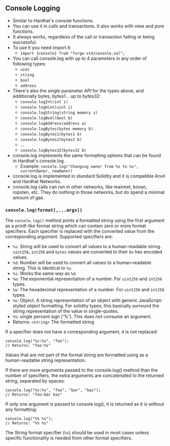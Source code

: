 ## Console Logging

- Similar to Hardhat's console functions.
- You can use it in calls and transactions. It also works with view and pure functions.
- It always works, regardless of the call or transaction failing or being successful.
- To use it you need import it:
    - `import {console} from "forge-std/console.sol";`
- You can call console.log with up to 4 parameters in any order of following types:
    - `uint`
    - `string`
    - `bool`
    - `address`
- There's also the single parameter API for the types above, and additionally bytes, bytes1... up to bytes32:
    - `console.logInt(int i)`
    - `console.logUint(uint i)`
    - `console.logString(string memory s)`
    - `console.logBool(bool b)`
    - `console.logAddress(address a)`
    - `console.logBytes(bytes memory b)`
    - `console.logBytes1(bytes1 b)`
    - `console.logBytes2(bytes2 b)`
    - ...
    - `console.logBytes32(bytes32 b)`
- console.log implements the same formatting options that can be found in Hardhat's console.log.
    - Example: `console.log("Changing owner from %s to %s", currentOwner, newOwner)`
- console.log is implemented in standard Solidity and it is compatible Anvil and Hardhat Networks.
- console.log calls can run in other networks, like mainnet, kovan, ropsten, etc. They do nothing in those networks, but do spend a minimal amount of gas.


### `console.log(format[,...args])`
The `console.log()` method prints a formatted string using the first argument as a printf-like format string which can contain zero or more format specifiers. Each specifier is replaced with the converted value from the corresponding argument. Supported specifiers are:

- `%s`: String will be used to convert all values to a human-readable string. `uint256`, `int256` and `bytes` values are converted to their `0x` hex encoded values.
- `%d`: Number will be used to convert all values to a human-readable string. This is identical to `%s`.
- `%i`: Works the same way as `%d`.
- `%e`: The exponential representation of a number. For `uint256` and `int256` types.
- `%x`: The hexadecimal representation of a number. For `uint256` and `int256` types.
- `%o`: Object. A string representation of an object with generic JavaScript-styled object formatting. For solidity types, this basically surround the string representation of the value in single-quotes.
- `%%`: single percent sign ('%'). This does not consume an argument.
- Returns: `<string>` The formatted string

If a specifier does not have a corresponding argument, it is not replaced:
```solidity
console.log("%s:%s", "foo");
// Returns: "foo:%s"
```

Values that are not part of the format string are formatted using as a human-readable string representation.

If there are more arguments passed to the console.log() method than the number of specifiers, the extra arguments are concatenated to the returned string, separated by spaces:
```solidity
console.log("%s:%s", "foo", "bar", "baz");
// Returns: "foo:bar baz"
```

If only one argument is passed to console.log(), it is returned as it is without any formatting:
```solidity
console.log("%% %s");
// Returns: "%% %s"
```

The String format specifier (`%s`) should be used in most cases unless specific functionality is needed from other format specifiers.
